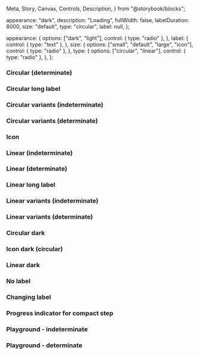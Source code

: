   Meta,
  Story,
  Canvas,
  Controls,
  Description,
} from "@storybook/blocks";



<Meta of={IcLoadingIndicatorStories} />

<Description markdown={readme} />

  appearance: "dark",
  description: "Loading",
  fullWidth: false,
  labelDuration: 8000,
  size: "default",
  type: "circular",
  label: null,
};

  appearance: {
    options: ["dark", "light"],
    control: { type: "radio" },
  },
  label: {
    control: { type: "text" },
  },
  size: {
    options: ["small", "default", "large", "icon"],
    control: { type: "radio" },
  },
  type: {
    options: ["circular", "linear"],
    control: { type: "radio" },
  },
};

### Circular (determinate)

<Canvas>
  <Story of={IcLoadingIndicatorStories.CircularIndeterminate} />
</Canvas>

<Canvas>
  <Story of={IcLoadingIndicatorStories.CircularDeterminate} />
</Canvas>

### Circular long label

<Canvas>
  <Story of={IcLoadingIndicatorStories.CircularLongLabel} />
</Canvas>

### Circular variants (indeterminate)

<Canvas>
  <Story of={IcLoadingIndicatorStories.CircularVariantsIndeterminate} />
</Canvas>

### Circular variants (determinate)

<Canvas>
  <Story of={IcLoadingIndicatorStories.CircularVariantsDeterminate} />
</Canvas>

### Icon

<Canvas>
  <Story of={IcLoadingIndicatorStories.IconCircular} />
</Canvas>

### Linear (indeterminate)

<Canvas>
  <Story of={IcLoadingIndicatorStories.LinearIndeterminate} />
</Canvas>

### Linear (determinate)

<Canvas>
  <Story of={IcLoadingIndicatorStories.LinearDeterminate} />
</Canvas>

### Linear long label

<Canvas>
  <Story of={IcLoadingIndicatorStories.LinearLongLabel} />
</Canvas>

### Linear variants (indeterminate)

<Canvas>
  <Story of={IcLoadingIndicatorStories.LinearVariantsIndeterminate} />
</Canvas>

### Linear variants (determinate)

<Canvas>
  <Story of={IcLoadingIndicatorStories.LinearVariantsDeterminate} />
</Canvas>

### Circular dark

<Canvas>
  <Story of={IcLoadingIndicatorStories.CircularDark} />
</Canvas>

### Icon dark (circular)

<Canvas>
  <Story of={IcLoadingIndicatorStories.IconDarkCircular} />
</Canvas>

### Linear dark

<Canvas>
  <Story of={IcLoadingIndicatorStories.LinearDark} />
</Canvas>

### No label

<Canvas>
  <Story of={IcLoadingIndicatorStories.NoLabel} />
</Canvas>

### Changing label

<Canvas>
  <Story of={IcLoadingIndicatorStories.ChangingLabel} />
</Canvas>

### Progress indicator for compact step

<Canvas>
  <Story of={IcLoadingIndicatorStories.ProgressIndicatorForCompactStep} />
</Canvas>

### Playground - indeterminate

<Canvas>
  <Story of={IcLoadingIndicatorStories.PlaygroundIndeterminate} />
</Canvas>

### Playground - determinate

<Canvas>
  <Story of={IcLoadingIndicatorStories.PlaygroundDeterminate} />
</Canvas>
